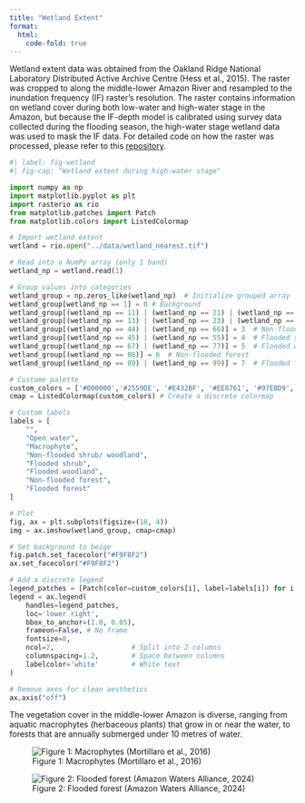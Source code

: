 ```yaml
---
title: "Wetland Extent"
format:
  html:
    code-fold: true
---
```


Wetland extent data was obtained from the Oakland Ridge National Laboratory Distributed Active Archive Centre (Hess et al., 2015).
The raster was cropped to along the middle-lower Amazon River and resampled to the inundation frequency (IF) raster's resolution. The raster 
contains information on wetland cover during both low-water and high-water stage in the Amazon, but because the IF-depth model is 
calibrated using survey data collected during the flooding season, the high-water stage wetland data was used to mask the IF data. 
For detailed code on how the raster was processed, please refer to this 
[repository](https://github.com/musa-550-fall-2024/24fall-python-final-weijing_ang_proposal). 

```python
#| label: fig-wetland
#| fig-cap: "Wetland extent during high-water stage"

import numpy as np
import matplotlib.pyplot as plt
import rasterio as rio
from matplotlib.patches import Patch
from matplotlib.colors import ListedColormap

# Import wetland extent
wetland = rio.open("../data/wetland_nearest.tif")

# Read into a NumPy array (only 1 band)
wetland_np = wetland.read(1)

# Group values into categories
wetland_group = np.zeros_like(wetland_np)  # Initialize grouped array
wetland_group[wetland_np == 1] = 0 # Background
wetland_group[(wetland_np == 11) | (wetland_np == 21) | (wetland_np == 41)| (wetland_np == 51)] = 1  # Open water
wetland_group[(wetland_np == 13) | (wetland_np == 23) | (wetland_np == 33)] = 2  # Macrophyte
wetland_group[(wetland_np == 44) | (wetland_np == 66)] = 3  # Non-flooded shrub/ woodland
wetland_group[(wetland_np == 45) | (wetland_np == 55)] = 4  # Flooded shrub
wetland_group[(wetland_np == 67) | (wetland_np == 77)] = 5  # Flooded woodland
wetland_group[(wetland_np == 88)] = 6  # Non-flooded forest
wetland_group[(wetland_np == 89) | (wetland_np == 99)] = 7  # Flooded forest

# Custome palette
custom_colors = ['#000000','#2559DE', '#E432BF', '#EE8761', '#97EBD9', '#A0C0FF', '#FFFF00', '#59A52F']
cmap = ListedColormap(custom_colors) # Create a discrete colormap

# Custom labels
labels = [
    "",
    "Open water",
    "Macrophyte",
    "Non-flooded shrub/ woodland",
    "Flooded shrub",
    "Flooded woodland",
    "Non-flooded forest",
    "Flooded forest"
]

# Plot
fig, ax = plt.subplots(figsize=(10, 4))
img = ax.imshow(wetland_group, cmap=cmap)

# Set background to beige
fig.patch.set_facecolor("#F9F8F2")
ax.set_facecolor("#F9F8F2")

# Add a discrete legend
legend_patches = [Patch(color=custom_colors[i], label=labels[i]) for i in range(len(labels))]
legend = ax.legend(
    handles=legend_patches,
    loc='lower right',
    bbox_to_anchor=(1.0, 0.05),
    frameon=False, # No frame
    fontsize=8,
    ncol=2,                   # Split into 2 columns
    columnspacing=1.2,        # Space between columns
    labelcolor='white'        # White text
)

# Remove axes for clean aesthetics
ax.axis("off")
```

The vegetation cover in the middle-lower Amazon is diverse, ranging from aquatic macrophytes (herbaceous plants) 
that grow in or near the water, to forests that are annually submerged under 10 metres of water. 

::: {.grid}
::: {.g-col-6} 
![Figure 1: Macrophytes (Mortillaro et al., 2016)](/images/macrophyte.jpg){fig-alt="Macrophyte" id="plant1"}
:::

::: {.g-col-6} 
![Figure 2: Flooded forest (Amazon Waters Alliance, 2024)](/images/forest.jpeg){fig-alt="Forest" id="plant2"}
:::
:::